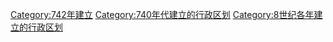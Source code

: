 [[Category:742年建立|Category:742年建立]] 
[[Category:740年代建立的行政区划|Category:740年代建立的行政区划]]
[[Category:8世纪各年建立的行政区划|Category:8世纪各年建立的行政区划]]